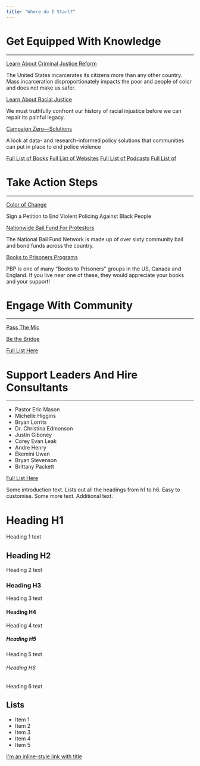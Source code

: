 ```yaml
---
title: "Where do I Start?"
---
```



# Get Equipped With Knowledge
---
[Learn About Criminal Justice Reform](https://eji.org/criminal-justice-reform/)

The United States incarcerates its citizens more than any other country. Mass incarceration disproportionately impacts the poor and people of color and does not make us safer. 

[Learn About Racial Justice](https://eji.org/racial-justice/)

We must truthfully confront our history of racial injustice before we can repair its painful legacy.


[Campaign Zero—Solutions](https://www.joincampaignzero.org/solutions#solutionsoverview)

A look at data- and research-informed policy solutions that communities can put in place to end police violence

[Full List of Books](google.com)
[Full List of Websites](google.com)
[Full List of Podcasts](google.com)
[Full List of ](google.com)



# Take Action Steps
---
[Color of Change](https://act.colorofchange.org/signup/state-emergency-black-people-are-dying)

Sign a Petition to End Violent Policing Against Black People

[Nationwide Bail Fund For Protestors](https://secure.actblue.com/donate/bail_funds_george_floyd)

The National Bail Fund Network is made up of over sixty community bail and bond funds across the country. 

[Books to Prisoners Programs](https://prisonbookprogram.org/resources/other-books-to-prisoners-programs/)

PBP is one of many “Books to Prisoners” groups in the US, Canada and England. If you live near one of these, they would appreciate your books and your support! 

# Engage With Community
---
[Pass The Mic](https://www.facebook.com/groups/RAANpassthemic/)

[Be the Bridge](https://www.facebook.com/beabridgebuilder/)

[Full List Here](google.com)

# Support Leaders And Hire Consultants
---

- Pastor Eric Mason
- Michelle Higgins
- Bryan Lorrits
- Dr. Christina Edmonson
- Justin Giboney
- Corey Evan Leak
- Andre Henry
- Ekemini Uwan
- Bryan Stevenson
- Brittany Packett


 
[Full List Here](google.com)


Some introduction text. Lists out all the headings from h1 to h6. Easy to customise. Some more text. Additional text.

# Heading H1
Heading 1 text

## Heading H2
Heading 2 text

### Heading H3
Heading 3 text

#### Heading H4
Heading 4 text

##### Heading H5
Heading 5 text

###### Heading H6
Heading 6 text

## Lists
- Item 1
- Item 2
- Item 3
- Item 4
- Item 5

[I'm an inline-style link with title](https://www.google.com "Google's Homepage")
